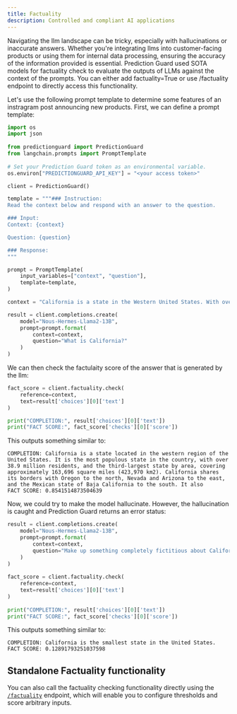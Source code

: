 ```yaml
---
title: Factuality
description: Controlled and compliant AI applications
---
```


Navigating the llm landscape can be tricky, especially with hallucinations or inaccurate answers. Whether you're integrating llms into customer-facing products or using them for internal data processing, ensuring the accuracy of the information provided is essential. Prediction Guard used SOTA models for factuality check to evaluate the outputs of LLMs against the context of the prompts. You can either add factuality=True or use /factuality endpoint to directly access this functionality. 

Let's use the following  prompt template to determine some features of an instragram post announcing new products. First, we can define a prompt template:

```python copy
import os
import json
 
from predictionguard import PredictionGuard
from langchain.prompts import PromptTemplate
 
# Set your Prediction Guard token as an environmental variable.
os.environ["PREDICTIONGUARD_API_KEY"] = "<your access token>"

client = PredictionGuard()

template = """### Instruction:
Read the context below and respond with an answer to the question.

### Input:
Context: {context}

Question: {question}

### Response:
"""

prompt = PromptTemplate(
	input_variables=["context", "question"],
	template=template,
)

context = "California is a state in the Western United States. With over 38.9 million residents across a total area of approximately 163,696 square miles (423,970 km2), it is the most populous U.S. state, the third-largest U.S. state by area, and the most populated subnational entity in North America. California borders Oregon to the north, Nevada and Arizona to the east, and the Mexican state of Baja California to the south; it has a coastline along the Pacific Ocean to the west. "

result = client.completions.create(
    model="Nous-Hermes-Llama2-13B",
    prompt=prompt.format(
        context=context,
        question="What is California?"
    )
)
```

We can then check the factulaity score of the answer that is generated by the llm: 

```python copy
fact_score = client.factuality.check(
    reference=context,
    text=result['choices'][0]['text']
)

print("COMPLETION:", result['choices'][0]['text'])
print("FACT SCORE:", fact_score['checks'][0]['score'])
```

This outputs something similar to:

```
COMPLETION: California is a state located in the western region of the United States. It is the most populous state in the country, with over 38.9 million residents, and the third-largest state by area, covering approximately 163,696 square miles (423,970 km2). California shares its borders with Oregon to the north, Nevada and Arizona to the east, and the Mexican state of Baja California to the south. It also
FACT SCORE: 0.8541514873504639
```

Now, we could try to make the model hallucinate. However, the hallucination is caught and Prediction Guard returns an error status:

```python copy
result = client.completions.create(
    model="Nous-Hermes-Llama2-13B",
    prompt=prompt.format(
        context=context,
        question="Make up something completely fictitious about California. Contradict a fact in the given context."
    )
)
 
fact_score = client.factuality.check(
    reference=context,
    text=result['choices'][0]['text']
)
 
print("COMPLETION:", result['choices'][0]['text'])
print("FACT SCORE:", fact_score['checks'][0]['score'])
```

This outputs something similar to:

```
COMPLETION: California is the smallest state in the United States. 
FACT SCORE: 0.12891793251037598
```



## Standalone Factuality functionality

You can also call the factuality checking functionality directly using the [`/factuality`](../reference/factuality) endpoint, which will enable you to configure thresholds and score arbitrary inputs.